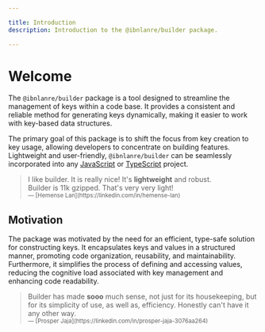 ```yaml
---

title: Introduction
description: Introduction to the @ibnlanre/builder package.

---
```


# Welcome

The `@ibnlanre/builder` package is a tool designed to streamline the management of keys within a code base. It provides a consistent and reliable method for generating keys dynamically, making it easier to work with key-based data structures.

The primary goal of this package is to shift the focus from key creation to key usage, allowing developers to concentrate on building features. Lightweight and user-friendly, `@ibnlanre/builder` can be seamlessly incorporated into any [JavaScript][pluralsight] or [TypeScript][typescript] project.

<blockquote className="nx-text-2xl nx-italic nx-leading-tight nx-mt-8 nx-border-gray-300 nx-text-justify nx-text-gray-700 dark:nx-border-gray-700 dark:nx-text-gray-400 ltr:nx-border-l-2 ltr:nx-pl-6 rtl:nx-border-r-2 rtl:nx-pr-6">I like builder. It is really nice! It's <strong>lightweight</strong> and robust.<br />Builder is 11k gzipped. That's very very light!<br /><small className="nx-not-italic nx-mt-3 nx-inline-block">— [Hemense Lan](https://linkedin.com/in/hemense-lan)</small></blockquote>

## Motivation

The package was motivated by the need for an efficient, type-safe solution for constructing keys. It encapsulates keys and values in a structured manner, promoting code organization, reusability, and maintainability. Furthermore, it simplifies the process of defining and accessing values, reducing the cognitive load associated with key management and enhancing code readability.

<blockquote className="nx-text-2xl nx-italic nx-leading-tight nx-mt-8 nx-border-gray-300 nx-text-justify nx-text-gray-700 dark:nx-border-gray-700 dark:nx-text-gray-400 ltr:nx-border-l-2 ltr:nx-pl-6 rtl:nx-border-r-2 rtl:nx-pr-6">Builder has made <strong>sooo</strong> much sense, not just for its housekeeping, but for its simplicity of use, as well as, efficiency. Honestly can't have it any other way.<br /><small className="nx-not-italic nx-mt-3 nx-inline-block">— [Prosper Jaja](https://linkedin.com/in/prosper-jaja-3076aa264)</small></blockquote>

[typescript]: https://www.typescriptlang.org
[pluralsight]: https://www.javascript.com/
